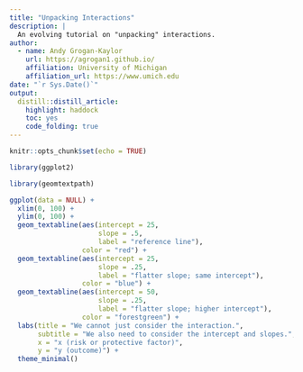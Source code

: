 ```yaml
---
title: "Unpacking Interactions"
description: |
  An evolving tutorial on "unpacking" interactions.
author:
  - name: Andy Grogan-Kaylor 
    url: https://agrogan1.github.io/
    affiliation: University of Michigan
    affiliation_url: https://www.umich.edu
date: "`r Sys.Date()`"
output:
  distill::distill_article:
    highlight: haddock
    toc: yes
    code_folding: true
---
```


```r

knitr::opts_chunk$set(echo = TRUE)

```

```r

library(ggplot2)

library(geomtextpath)

```

```r

ggplot(data = NULL) +
  xlim(0, 100) +
  ylim(0, 100) +
  geom_textabline(aes(intercept = 25, 
                      slope = .5,
                      label = "reference line"), 
                  color = "red") +
  geom_textabline(aes(intercept = 25, 
                      slope = .25,
                      label = "flatter slope; same intercept"), 
                  color = "blue") +
  geom_textabline(aes(intercept = 50, 
                      slope = .25,
                      label = "flatter slope; higher intercept"), 
                  color = "forestgreen") +
  labs(title = "We cannot just consider the interaction.",
       subtitle = "We also need to consider the intercept and slopes.",
       x = "x (risk or protective factor)",
       y = "y (outcome)") +
  theme_minimal()

```


